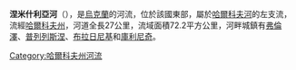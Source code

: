 '''涅米什利亞河'''（{{lang-uk|Немишля}}），是[[烏克蘭|烏克蘭]]的河流，位於該國東部，屬於[[哈爾科夫河|哈爾科夫河]]的左支流，流經[[哈爾科夫州|哈爾科夫州]]，河道全長27公里，流域面積72.2平方公里，河畔城鎮有[[弗倫澤_(哈爾科夫州)|弗倫澤]]、[[普列列斯涅|普列列斯涅]]、[[布拉日尼基_(哈爾科夫)|布拉日尼基]]和[[庫利尼奇|庫利尼奇]]。

{{DEFAULTSORT:Немишля}}
[[Category:哈爾科夫州河流|Category:哈爾科夫州河流]]


{{Ukraine-river-stub}}